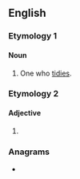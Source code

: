 ==English==

===Etymology 1===
{{affix|en|tidy|-er|id2=agent noun}}

====Noun====
{{en-noun}}

# One who [[tidy|tidies]].

===Etymology 2===
{{nonlemma}}

====Adjective====
{{head|en|comparative adjective}}

# {{en-comparative of|tidy}}

===Anagrams===
* {{anagrams|en|a=deiirt|-ritide}}